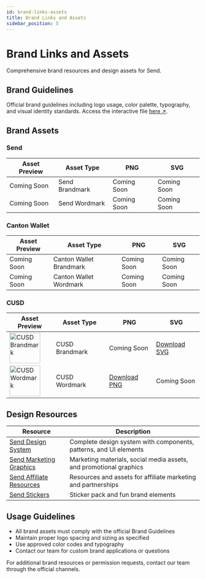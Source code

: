 ```yaml
---
id: brand-links-assets
title: Brand Links and Assets
sidebar_position: 5
---
```


# Brand Links and Assets

Comprehensive brand resources and design assets for Send.

## Brand Guidelines

Official brand guidelines including logo usage, color palette, typography, and visual identity standards. Access the interactive file <a href="https://www.figma.com/proto/T944OuIGQWaTTUpWgbbGP0/-send-Brand-Guidelines--Community-?node-id=1-2923&p=f&t=V7caQ89XjZpk2TvP-1&scaling=contain&content-scaling=fixed&page-id=0%3A1" className="multisig-token-link" target="_blank" rel="noreferrer">here ↗</a>.

## Brand Assets

### Send

| Asset Preview | Asset Type | PNG | SVG |
|---------------|------------|-----|-----|
| Coming Soon | Send Brandmark | Coming Soon | Coming Soon |
| Coming Soon | Send Wordmark | Coming Soon | Coming Soon |

### Canton Wallet

| Asset Preview | Asset Type | PNG | SVG |
|---------------|------------|-----|-----|
| Coming Soon | Canton Wallet Brandmark | Coming Soon | Coming Soon |
| Coming Soon | Canton Wallet Wordmark | Coming Soon | Coming Soon |

### CUSD

| Asset Preview | Asset Type | PNG | SVG |
|---------------|------------|-----|-----|
| <img src="/img/cusdicon.svg" alt="CUSD Brandmark" width="80" height="80" /> | CUSD Brandmark | Coming Soon | <a href="/img/cusdicon.svg" className="multisig-revenue-link" download>Download SVG</a> |
| <img src="/img/cusd.png" alt="CUSD Wordmark" width="80" height="80" /> | CUSD Wordmark | <a href="/img/cusd.png" className="multisig-revenue-link" download>Download PNG</a> | Coming Soon |

## Design Resources

| Resource | Description |
|----------|-------------|
| <a href="https://www.figma.com/community/file/1394206277430437640" className="multisig-token-link" target="_blank">Send Design System</a> | Complete design system with components, patterns, and UI elements |
| <a href="https://www.figma.com/community/file/1416339903615492905/send-marketing-graphics" className="multisig-token-link" target="_blank">Send Marketing Graphics</a> | Marketing materials, social media assets, and promotional graphics |
| <a href="https://www.figma.com/community/file/1418646677248257205/send-affiliate-resources" className="multisig-token-link" target="_blank">Send Affiliate Resources</a> | Resources and assets for affiliate marketing and partnerships |
| <a href="https://www.figma.com/community/file/1440467639305710686/send-stickers" className="multisig-token-link" target="_blank">Send Stickers</a> | Sticker pack and fun brand elements |

## Usage Guidelines

- All brand assets must comply with the official Brand Guidelines
- Maintain proper logo spacing and sizing as specified
- Use approved color codes and typography
- Contact our team for custom brand applications or questions

For additional brand resources or permission requests, contact our team through the official channels.
